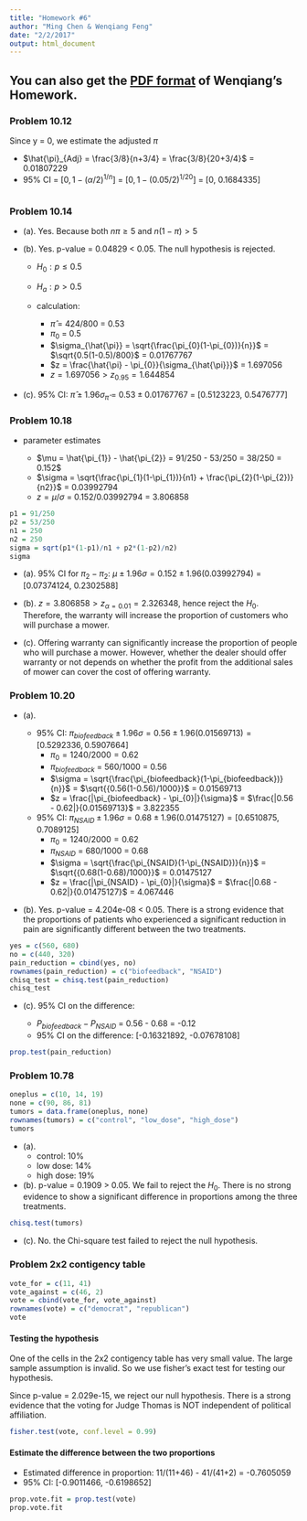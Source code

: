 ```yaml
---
title: "Homework #6"
author: "Ming Chen & Wenqiang Feng"
date: "2/2/2017"
output: html_document
---
```


## You can also get the [PDF format](./pdf/HW6.pdf) of Wenqiang's Homework.

### Problem 10.12

Since y = 0, we estimate the adjusted $\pi$

+ $\hat{\pi}_{Adj} = \frac{3/8}{n+3/4} = \frac{3/8}{20+3/4}$ = 0.01807229
+ 95% CI = $[0, 1-(\alpha/2)^{1/n}]$ = $[0, 1-(0.05/2)^{1/20}]$ = [0, 0.1684335]

```R

```

### Problem 10.14

* (a). Yes. Because both $n\pi \geq 5$ and $n(1-\pi) > 5$

* (b). Yes. p-value = 0.04829 < 0.05. The null hypothesis is rejected.

    + $H_{0}: p \leq 0.5$
    + $H_{a}: p > 0.5$

    + calculation:
        * $\hat{\pi}$ = 424/800 = 0.53
        * $\pi_{0}$ = 0.5
        * $\sigma_{\hat{\pi}} = \sqrt{\frac{\pi_{0}(1-\pi_{0})}{n}}$ = $\sqrt{0.5(1-0.5)/800}$ = 0.01767767
        * $z = \frac{\hat{\pi} - \pi_{0}}{\sigma_{\hat{\pi}}}$ = 1.697056
        * $z = 1.697056 > z_{0.95} = 1.644854$
    


* (c). 95% CI: $\hat{\pi} \pm 1.96\sigma_{\hat{\pi}}$ = $0.53 \pm 0.01767767$ = [0.5123223, 0.5476777]


### Problem 10.18

* parameter estimates

    + $\mu = \hat{\pi_{1}} - \hat{\pi_{2}} = 91/250 - 53/250 = 38/250 = 0.152$
    + $\sigma = \sqrt{\frac{\pi_{1}(1-\pi_{1})}{n1} + \frac{\pi_{2}(1-\pi_{2})}{n2}}$ = 0.03992794
    + $z = \mu/\sigma$ = 0.152/0.03992794 = 3.806858
    
```R
p1 = 91/250
p2 = 53/250
n1 = 250
n2 = 250
sigma = sqrt(p1*(1-p1)/n1 + p2*(1-p2)/n2)
sigma
```

* (a). 95% CI for $\pi_{2} - \pi_{2}$: $\mu \pm 1.96\sigma = 0.152 \pm 1.96(0.03992794)$ = [0.07374124, 0.2302588]

* (b). $z = 3.806858 > z_{\alpha=0.01} = 2.326348$, hence reject the $H_{0}$. Therefore, the warranty will increase the proportion of customers who will purchase a mower.

* (c). Offering warranty can significantly increase the proportion of people who will purchase a mower. However, whether the dealer should offer warranty or not depends on whether the profit from the additional sales of mower can cover the cost of offering warranty. 


### Problem 10.20

* (a). 

    + 95% CI: $\pi_{biofeedback} \pm 1.96\sigma = 0.56 \pm 1.96(0.01569713) = [0.5292336, 0.5907664]$
        + $\pi_{0} = 1240/2000 = 0.62$
        + $\pi_{biofeedback}$ = 560/1000 = 0.56
        + $\sigma = \sqrt{\frac{\pi_{biofeedback}(1-\pi_{biofeedback})}{n}}$ = $\sqrt{{0.56(1-0.56)/1000}}$ =  0.01569713
        + $z = \frac{|\pi_{biofeedback} - \pi_{0}|}{\sigma}$ = $\frac{|0.56 - 0.62|}{0.01569713}$ = 3.822355

    + 95% CI: $\pi_{NSAID} \pm 1.96\sigma = 0.68 \pm 1.96(0.01475127) = [0.6510875, 0.7089125]$
        + $\pi_{0} = 1240/2000 = 0.62$
        + $\pi_{NSAID}$ = 680/1000 = 0.68
        + $\sigma = \sqrt{\frac{\pi_{NSAID}(1-\pi_{NSAID})}{n}}$ = $\sqrt{{0.68(1-0.68)/1000}}$ =  0.01475127
        + $z = \frac{|\pi_{NSAID} - \pi_{0}|}{\sigma}$ = $\frac{|0.68 - 0.62|}{0.01475127}$ = 4.067446


* (b). Yes. p-value = 4.204e-08 < 0.05. There is a strong evidence that the proportions of patients who experienced a significant reduction in pain are significantly different between the two treatments.

```R
yes = c(560, 680)
no = c(440, 320)
pain_reduction = cbind(yes, no)
rownames(pain_reduction) = c("biofeedback", "NSAID")
chisq_test = chisq.test(pain_reduction)
chisq_test
```


* (c). 95% CI on the difference: 

    + $P_{biofeedback} - P_{NSAID}$ = 0.56 - 0.68 = -0.12
    + 95% CI on the difference: [-0.16321892, -0.07678108]
    
```R
prop.test(pain_reduction)
```



### Problem 10.78

```R
oneplus = c(10, 14, 19)
none = c(90, 86, 81)
tumors = data.frame(oneplus, none)
rownames(tumors) = c("control", "low_dose", "high_dose")
tumors
```

* (a).
    + control: 10%
    + low dose: 14%
    + high dose: 19%

* (b). p-value = 0.1909 > 0.05. We fail to reject the $H_{0}$. There is no strong evidence to show a significant difference in proportions among the three treatments.

```R
chisq.test(tumors)
```

* (c). No. the Chi-square test failed to reject the null hypothesis.

### Problem 2x2 contigency table

```R
vote_for = c(11, 41)
vote_against = c(46, 2)
vote = cbind(vote_for, vote_against)
rownames(vote) = c("democrat", "republican")
vote
```

#### Testing the hypothesis

One of the cells in the 2x2 contigency table has very small value. The large sample assumption is invalid. So we use fisher's exact test for testing our hypothesis.

Since p-value = 2.029e-15, we reject our null hypothesis. There is a strong evidence that the voting for Judge Thomas is NOT independent of political affiliation.

```R
fisher.test(vote, conf.level = 0.99)
```


#### Estimate the difference between the two proportions

* Estimated difference in proportion:  11/(11+46) - 41/(41+2) = -0.7605059
* 95% CI: [-0.9011466, -0.6198652]

```R
prop.vote.fit = prop.test(vote)
prop.vote.fit
```
